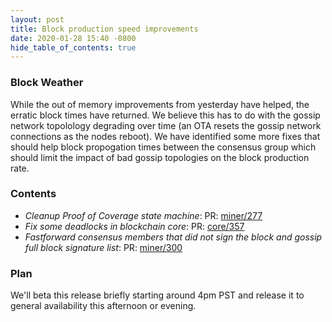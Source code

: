 ```yaml
---
layout: post
title: Block production speed improvements
date: 2020-01-28 15:40 -0800
hide_table_of_contents: true
---
```


### Block Weather

While the out of memory improvements from yesterday have helped, the erratic block times have
returned. We believe this has to do with the gossip network topolology degrading over time (an OTA
resets the gossip network connections as the nodes reboot). We have identified some more fixes that
should help block propogation times between the consensus group which should limit the impact of bad
gossip topologies on the block production rate.

<!--truncate-->

### Contents

- _Cleanup Proof of Coverage state machine_: PR:
  [miner/277](https://github.com/helium/miner/pull/277)
- _Fix some deadlocks in blockchain core_: PR:
  [core/357](https://github.com/helium/blockchain-core/pull/357)
- _Fastforward consensus members that did not sign the block and gossip full block signature list_:
  PR: [miner/300](https://github.com/helium/miner/pull/300)

### Plan

We'll beta this release briefly starting around 4pm PST and release it to general availability this
afternoon or evening.
